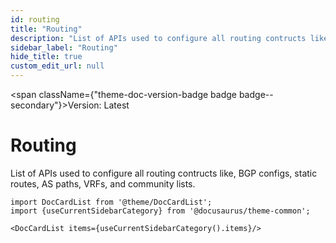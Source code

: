 ```yaml
---
id: routing
title: "Routing"
description: "List of APIs used to configure all routing contructs like, BGP configs, static routes, AS paths, VRFs, and community lists."
sidebar_label: "Routing"
hide_title: true
custom_edit_url: null
---
```



<span className={"theme-doc-version-badge badge badge--secondary"}>Version: Latest</span>

<h1 className={"openapi__heading"}>Routing</h1>



List of APIs used to configure all routing contructs like, BGP configs, static routes, AS paths, VRFs, and community lists.



```mdx-code-block
import DocCardList from '@theme/DocCardList';
import {useCurrentSidebarCategory} from '@docusaurus/theme-common';

<DocCardList items={useCurrentSidebarCategory().items}/>
```
      